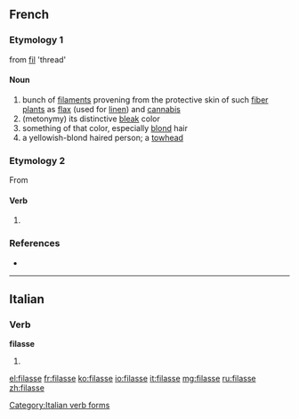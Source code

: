 ==French==

===Etymology 1===
from [[fil]] 'thread'

====Noun====
{{fr-noun|f}}

# bunch of [[filament]]s provening from the protective skin of such [[fiber plant]]s as [[flax]] (used for [[linen]]) and [[cannabis]]
# (metonymy) its distinctive [[bleak]] color
# something of that color, especially [[blond]] hair
# a yellowish-blond haired person; a [[towhead]]

===Etymology 2===
From {{l|fr|filer}}

{{rfc|lang=fr}}

====Verb====
{{fr-verb-form}}

# {{conjugation of|filer||1|s|imperf|sub|lang=fr}}

===References===
* {{R:NPLarousse}}

----

==Italian==

===Verb===
'''filasse'''

# {{conjugation of|filare||3|s|imperf|sub|lang=it}}

[[Category:Italian verb forms]]

[[el:filasse]]
[[fr:filasse]]
[[ko:filasse]]
[[io:filasse]]
[[it:filasse]]
[[mg:filasse]]
[[ru:filasse]]
[[zh:filasse]]
